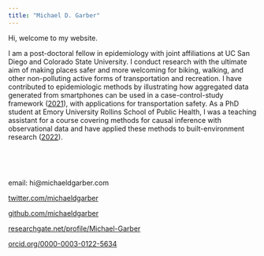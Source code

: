 ```yaml
---
title: "Michael D. Garber"
---
```


Hi, welcome to my website.

I am a post-doctoral fellow in epidemiology with joint affiliations at UC San Diego and Colorado State University. I conduct research with the ultimate aim of making places safer and more welcoming for biking, walking, and other non-polluting active forms of transportation and recreation. I have contributed to epidemiologic methods by illustrating how aggregated data generated from smartphones can be used in a case-control-study framework ([2021](https://journals.lww.com/epidem/Fulltext/2021/01000/At_risk_measure_Sampling_in_Case_Control_Studies.14.aspx)), with applications for transportation safety. As a PhD student at Emory University Rollins School of Public Health, I was a teaching assistant for a course covering methods for causal inference with observational data and have applied these methods to built-environment research ([2022](https://journals.lww.com/epidem/Abstract/9900/Have_paved_trails_and_protected_bike_lanes_led_to.15.aspx)).

<br>

<br>

email: hi\@michaeldgarber.com

[twitter.com/michaeldgarber](https://twitter.com/michaeldgarber){.uri}

[github.com/michaeldgarber](https://github.com/michaeldgarber){.uri}

[researchgate.net/profile/Michael-Garber](https://www.researchgate.net/profile/Michael-Garber){.uri}

[orcid.org/0000-0003-0122-5634](https://orcid.org/0000-0003-0122-5634){.uri}
